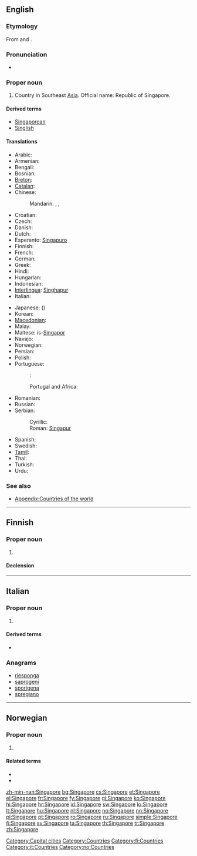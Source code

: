 ==English==
{{wikipedia}}

===Etymology===
From {{etyl|sa}} {{term|sc=Deva|सिंह|tr=siṃhá||lion|lang=sa}} and {{term|sc=Deva|पुर|tr=pura||city|lang=sa}}.

===Pronunciation===
* {{audio|En-us-Singapore.ogg|Audio (US)}}

===Proper noun===
{{en-proper noun}}

# Country in Southeast [[Asia]]. Official name: Republic of Singapore.

====Derived terms====
* [[Singaporean]]
* [[Singlish]]

====Translations====
{{trans-top|Republic of Singapore}}
* Arabic: {{t-|ar|سنغافورة|f|tr=singhafuura}}
* Armenian: {{t-|hy|Սինգապուր|tr=Singapur}}
* Bengali: {{t-|bn|সিঙ্গাপুর}}
* Bosnian: {{t-|bs|Singapur|m}}
* [[Breton]]: {{t-|br|Singapour|xs=Breton}}
* [[Catalan]]: {{t+|ca|Singapur}}
* Chinese:
*: Mandarin: {{t|zh|新加坡|tr=Xīnjiāpō|sc=Hani}}, {{t|zh|星加坡|tr=Xīngjiāpō|sc=Hani}}, {{qualifier|nickname}} {{t|zh|星洲|tr=Xīngzhōu|sc=Hani}}
* Croatian: {{t+|hr|Singapur|m}}
* Czech: {{t-|cs|Singapur|m}}
* Danish: {{t-|da|Singapore}}
* Dutch: {{t+|nl|Singapore}}
* Esperanto: [[Singapuro]]
* Finnish: {{t+|fi|Singapore}}
* French: {{t+|fr|Singapour|m}}
* German: {{t+|de|Singapur}}
* Greek: {{t+|el|Σιγκαπούρη|f|tr=Singapoúri}}
* Hindi: {{t|hi|सिंगापुर|tr=siṅgāpur|sc=Deva}}
* Hungarian: {{t+|hu|Szingapúr}}
* Indonesian: {{t-|id|Singapura|xs=Indonesian}}
* [[Interlingua]]: [[Singhapur]]
* Italian: {{t-|it|Singapore|f}}
{{trans-mid}}
* Japanese: {{t|ja|シンガポール|tr=Shingapōru|sc=Jpan}} ({{t|ja|新嘉坡|sc=Jpan}})
* Korean: {{t|ko|싱가포르|tr=Singgaporeu|sc=Kore}}
* [[Macedonian]]: {{t+|mk|Сингапур|m|tr=Síngapur}}
* Malay: {{t-|ms|Singapura|xs=Malay}}
* Maltese: is-[[Singapor]]
* Navajo: {{tø|nv|Sį́ʼgaboo}}
* Norwegian: {{t+|no|Singapore}}
* Persian: {{t|fa|سنگاپور|tr=Singâpur|sc=fa-Arab}}
* Polish: {{t+|pl|Singapur}}
* Portuguese:
*: {{qualifier|Brazil}}: {{t|pt|Cingapura|f}}
*: Portugal and Africa: {{t+|pt|Singapura|f}}
* Romanian: {{t+|ro|Singapore}}
* Russian: {{t+|ru|Сингапур|m|tr=Singapúr}}
* Serbian:
*: Cyrillic: {{t-|sr|Сингапур|m|sc=Cyrl}}
*: Roman: [[Singapur#Serbian|Singapur]] {{m}}
* Spanish: {{t+|es|Singapur|m}}
* Swedish: {{t+|sv|Singapore}}
* [[Tamil]]: {{t|ta|சிங்கப்பூர்|tr=singgappūr|sc=Taml}}
* Thai: {{t|th|สิงคโปร์|tr=sĭngkábpoh}}
* Turkish: {{t|tr|Singapur}}
* Urdu: {{t|ur|سنگاپور|tr=siṅgāpur|sc=ur-Arab}}
{{trans-bottom}}

===See also===
* [[Appendix:Countries of the world]]

[[Category:Capital cities]]
[[Category:Countries]]

----

==Finnish==
{{wikipedia|lang=fi}}

===Proper noun===
{{infl|fi|proper noun}}

# {{l|en|Singapore}}

====Declension====
{{fi-decl-nalle|Singapor|nopl=1}}

[[Category:fi:Countries]]

----

==Italian==
{{wikipedia|lang=it}}

===Proper noun===
{{it-proper noun|g=m}}

# {{l|en|Singapore}}

====Derived terms====
* {{l|it|singaporiano}}

===Anagrams===
* [[riesponga#Italian|riesponga]]
* [[saprogeni#Italian|saprogeni]]
* [[sporigena#Italian|sporigena]]
* [[spregiano#Italian|spregiano]]

[[Category:it:Countries]]

----

==Norwegian==

===Proper noun===
{{no-proper noun}}

# {{l|en|Singapore}}

====Related terms====
* {{l|no|singaporer}}
* {{l|no|singaporsk}}

[[Category:no:Countries]]

[[zh-min-nan:Singapore]]
[[bg:Singapore]]
[[cs:Singapore]]
[[et:Singapore]]
[[el:Singapore]]
[[fr:Singapore]]
[[fy:Singapore]]
[[gl:Singapore]]
[[ko:Singapore]]
[[hi:Singapore]]
[[hr:Singapore]]
[[id:Singapore]]
[[sw:Singapore]]
[[lo:Singapore]]
[[lt:Singapore]]
[[hu:Singapore]]
[[nl:Singapore]]
[[no:Singapore]]
[[nn:Singapore]]
[[pl:Singapore]]
[[pt:Singapore]]
[[ro:Singapore]]
[[ru:Singapore]]
[[simple:Singapore]]
[[fi:Singapore]]
[[sv:Singapore]]
[[ta:Singapore]]
[[th:Singapore]]
[[tr:Singapore]]
[[zh:Singapore]]